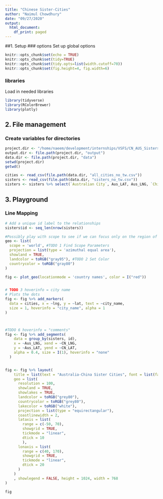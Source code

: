 ```yaml
---
title: "Chinese Sister-Cities"
author: "Naimul Chowdhury"
date: "09/27/2020"
output:
  html_document:
    df_print: paged
---
```


##1. Setup
### options
Set up global options
```r
knitr::opts_chunk$set(echo = TRUE)
knitr::opts_chunk$set(tidy=TRUE)
knitr::opts_chunk$set(tidy.opts=list(width.cutoff=70))
knitr::opts_chunk$set(fig.height=4, fig.width=6)
```

### libraries
Load in needed libraries 
```r
library(tidyverse)
library(RColorBrewer)
library(plotly)
```

## 2. File management
### Create variables for directories
```r
project.dir <- "/home/naeem/development/internships/VSFS/CN_AUS_Sisters" #naeem
output.dir <- file.path(project.dir, "output")
data.dir <- file.path(project.dir, "data")
setwd(project.dir)
getwd()

cities <- read_csv(file.path(data.dir, "all_cities_no_tw.csv"))
sisters <- read_csv(file.path(data.dir, "sisters_no_tw.csv"))
sisters <- sisters %>% select(`Australian City`, Aus_LAT, Aus_LNG, `Chinese City`, CN_LAT, CN_LNG)
```

## 3. Playground

### Line Mapping
```r
# Add a unique id label to the relationships
sisters$id <- seq_len(nrow(sisters))

#Possibly play with scope to see if we can focus only on the region of interest
geo <- list(
  scope = 'world', #TODO 1 Find Scope Parameters
  projection = list(type = 'azimuthal equal area'), 
  showland = TRUE, 
  landcolor = toRGB("gray95"), #TODO 2 Set Color
  countrycolor = toRGB("gray80")
)

fig <- plot_geo(locationmode = 'country names', color = I("red"))


# TODO 3 hoverinfo = city name
# Plots the dots
fig <- fig %>% add_markers( 
  data = cities, x = ~lng, y = ~lat, text = ~city_name,
  size = 1, hoverinfo = "city_name", alpha = 1
)



#TODO 6 hoverinfo = "comments"
fig <- fig %>% add_segments(
    data = group_by(sisters, id),
    x = ~Aus_LNG, xend = ~CN_LNG,
    y = ~Aus_LAT, yend = ~CN_LAT,
    alpha = 0.4, size = I(1), hoverinfo = "none"
  )


fig <- fig %>% layout(
    title = list(text = "Australia-China Sister Cities", font = list(family = "Times New Roman", size = 32), y = 1),
    geo = list(
      resolution = 100,
      showland = TRUE,
      showlakes = TRUE,
      landcolor = toRGB("grey80"),
      countrycolor = toRGB("grey80"),
      lakecolor = toRGB("white"),
      projection = list(type = "equirectangular"),
      coastlinewidth = 2,
      lataxis = list(
        range = c(-50, 70),
        showgrid = TRUE,
        tickmode = "linear",
        dtick = 10
        ),
      lonaxis = list(
        range = c(40, 170),
        showgrid = TRUE,
        tickmode = "linear",
        dtick = 20
      )
    )
    , showlegend = FALSE, height = 1024, width = 768
)

fig

```


